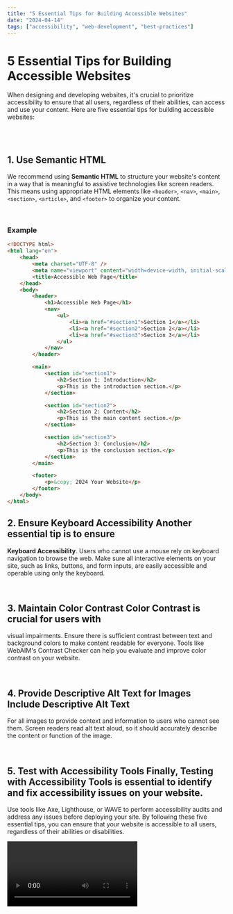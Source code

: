 ```yaml
---
title: "5 Essential Tips for Building Accessible Websites"
date: "2024-04-14"
tags: ["accessibility", "web-development", "best-practices"]
---
```


<CustomImage
    src="https://images.unsplash.com/photo-1507238691740-187a5b1d37b8?q=80&w=1955&auto=format&fit=crop&ixlib=rb-4.0.3&ixid=M3wxMjA3fDB8MHxwaG90by1wYWdlfHx8fGVufDB8fHx8fA%3D%3D?q=80&w=800&h=600&auto=format&fit=crop"
    alt="5 Essential Tips for Building Accessible Websites"
/>

# 5 Essential Tips for Building Accessible Websites

When designing and developing websites, it's crucial to prioritize accessibility to ensure that all users, regardless of their abilities, can access and use your content. Here are five essential tips for building accessible websites:

<br />
<br />

## 1. Use Semantic HTML

We recommend using **Semantic HTML** to structure your website's content in a way that is meaningful to assistive technologies like screen readers. This means using appropriate HTML elements like `<header>`, `<nav>`, `<main>`, `<section>`, `<article>`, and `<footer>` to organize your content.

<br />

### Example

```html
<!DOCTYPE html>
<html lang="en">
    <head>
        <meta charset="UTF-8" />
        <meta name="viewport" content="width=device-width, initial-scale=1.0" />
        <title>Accessible Web Page</title>
    </head>
    <body>
        <header>
            <h1>Accessible Web Page</h1>
            <nav>
                <ul>
                    <li><a href="#section1">Section 1</a></li>
                    <li><a href="#section2">Section 2</a></li>
                    <li><a href="#section3">Section 3</a></li>
                </ul>
            </nav>
        </header>

        <main>
            <section id="section1">
                <h2>Section 1: Introduction</h2>
                <p>This is the introduction section.</p>
            </section>

            <section id="section2">
                <h2>Section 2: Content</h2>
                <p>This is the main content section.</p>
            </section>

            <section id="section3">
                <h2>Section 3: Conclusion</h2>
                <p>This is the conclusion section.</p>
            </section>
        </main>

        <footer>
            <p>&copy; 2024 Your Website</p>
        </footer>
    </body>
</html>
```

## 2. Ensure Keyboard Accessibility Another essential tip is to ensure

**Keyboard Accessibility**. Users who cannot use a mouse rely on keyboard
navigation to browse the web. Make sure all interactive elements on your site,
such as links, buttons, and form inputs, are easily accessible and operable
using only the keyboard.

<br />

## 3. Maintain Color Contrast **Color Contrast** is crucial for users with

visual impairments. Ensure there is sufficient contrast between text and
background colors to make content readable for everyone. Tools like WebAIM's
Contrast Checker can help you evaluate and improve color contrast on your
website.

<br />

## 4. Provide Descriptive Alt Text for Images Include **Descriptive Alt Text**

For all images to provide context and information to users who cannot see them.
Screen readers read alt text aloud, so it should accurately describe the content
or function of the image.

<br />

## 5. Test with Accessibility Tools Finally, **Testing with Accessibility Tools** is essential to identify and fix accessibility issues on your website.

Use tools like Axe, Lighthouse, or WAVE to perform accessibility audits and
address any issues before deploying your site. By following these five essential
tips, you can ensure that your website is accessible to all users, regardless of
their abilities or disabilities.

<video id="qr0ujkLLgmE" />
